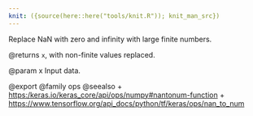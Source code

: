 ```yaml
---
knit: ({source(here::here("tools/knit.R")); knit_man_src})
---
```

Replace NaN with zero and infinity with large finite numbers.

@returns
    `x`, with non-finite values replaced.

@param x
Input data.

@export
@family ops
@seealso
+ <https:/keras.io/keras_core/api/ops/numpy#nantonum-function>
+ <https://www.tensorflow.org/api_docs/python/tf/keras/ops/nan_to_num>
